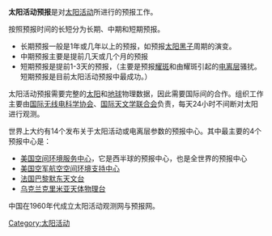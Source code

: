 '''太阳活动预报'''是对[[太阳活动|太阳活动]]所进行的预报工作。

按照预报时间的长短分为长期、中期和短期预报。
*长期预报一般是1年或几年以上的预报，如预报[[太阳黑子|太阳黑子]]周期的演变。
*中期预报主要是提前几天或几个月的预报
*短期预报是提前1-3天的预报，（主要是预报[[耀斑|耀斑]]和由耀斑引起的[[电离层|电离层]]骚扰。短期预报是目前太阳活动预报中最成功。）

太阳活动预报需要完整的[[太阳|太阳]]和[[地球|地球]]物理数据，因此需要国际间的合作。组织工作主要由[[国际无线电科学协会|国际无线电科学协会]]、[[国际天文学联合会|国际天文学联合会]]负责，每天24小时不间断对太阳进行观测。

世界上大约有14个发布关于太阳活动或电离层参数的预报中心。其中最主要的4个预报中心是：
*[[美国空间环境服务中心|美国空间环境服务中心]]，它是西半球的预报中心，也是全世界的预报中心
*[[美国空军航空空间环境支持中心|美国空军航空空间环境支持中心]]
*[[法国|法国]][[巴黎|巴黎]][[默东天文台|默东天文台]]
*[[乌克兰|乌克兰]][[克里米亚天体物理台|克里米亚天体物理台]]

中国在1960年代成立太阳活动观测网与预报网。

[[Category:太阳活动|Category:太阳活动]]